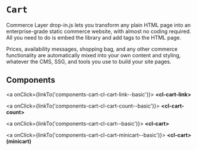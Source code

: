 
<Meta title="Components/Cart/introduction" />

# `Cart`

Commerce Layer drop-in.js lets you transform any plain HTML page into an enterprise-grade static commerce website, with almost no coding required.
All you need to do is embed the library and add tags to the HTML page.

Prices, availability messages, shopping bag, and any other commerce functionality are automatically mixed into your own content and styling,
whatever the CMS, SSG, and tools you use to build your site pages.

## Components

<div className="link-list">

  <a onClick={linkTo('components-cart-cl-cart-link--basic')}>
    <span>
      <strong>&lt;cl-cart-link&gt;</strong>
    </span>
  </a>

  <a onClick={linkTo('components-cart-cl-cart-count--basic')}>
    <span>
      <strong>&lt;cl-cart-count&gt;</strong>
    </span>
  </a>

  <a onClick={linkTo('components-cart-cl-cart--basic')}>
    <span>
      <strong>&lt;cl-cart&gt;</strong>
    </span>
  </a>

  <a onClick={linkTo('components-cart-cl-cart-minicart--basic')}>
    <span>
      <strong>&lt;cl-cart&gt; (minicart)</strong>
    </span>
  </a>

</div>
